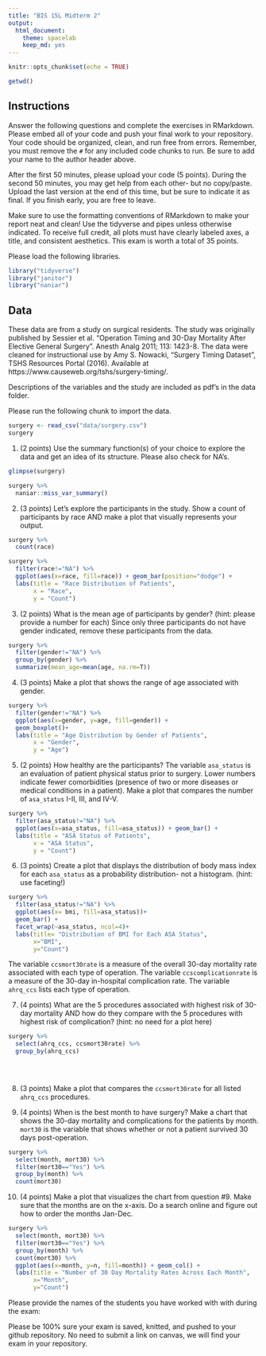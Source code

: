 ```yaml
---
title: "BIS 15L Midterm 2"
output:
  html_document: 
    theme: spacelab
    keep_md: yes
---
```


```r
knitr::opts_chunk$set(echo = TRUE)
```

```r
getwd()
```

## Instructions
Answer the following questions and complete the exercises in RMarkdown. Please embed all of your code and push your final work to your repository. Your code should be organized, clean, and run free from errors. Remember, you must remove the `#` for any included code chunks to run. Be sure to add your name to the author header above.  

After the first 50 minutes, please upload your code (5 points). During the second 50 minutes, you may get help from each other- but no copy/paste. Upload the last version at the end of this time, but be sure to indicate it as final. If you finish early, you are free to leave.

Make sure to use the formatting conventions of RMarkdown to make your report neat and clean! Use the tidyverse and pipes unless otherwise indicated. To receive full credit, all plots must have clearly labeled axes, a title, and consistent aesthetics. This exam is worth a total of 35 points. 

Please load the following libraries.
```r
library("tidyverse")
library("janitor")
library("naniar")
```

## Data
These data are from a study on surgical residents. The study was originally published by Sessier et al. “Operation Timing and 30-Day Mortality After Elective General Surgery”. Anesth Analg 2011; 113: 1423-8. The data were cleaned for instructional use by Amy S. Nowacki, “Surgery Timing Dataset”, TSHS Resources Portal (2016). Available at https://www.causeweb.org/tshs/surgery-timing/.

Descriptions of the variables and the study are included as pdf's in the data folder.  

Please run the following chunk to import the data.
```r
surgery <- read_csv("data/surgery.csv")
surgery
```

1. (2 points) Use the summary function(s) of your choice to explore the data and get an idea of its structure. Please also check for NA's.

```r
glimpse(surgery)
```

```r
surgery %>%
  naniar::miss_var_summary()
```


2. (3 points) Let's explore the participants in the study. Show a count of participants by race AND make a plot that visually represents your output.

```r
surgery %>%
  count(race)
```
```r
surgery %>%
  filter(race!="NA") %>%
  ggplot(aes(x=race, fill=race)) + geom_bar(position="dodge") +
  labs(title = "Race Distribution of Patients",
       x = "Race",
       y = "Count")
```


3. (2 points) What is the mean age of participants by gender? (hint: please provide a number for each) Since only three participants do not have gender indicated, remove these participants from the data.

```r
surgery %>%
  filter(gender!="NA") %>%
  group_by(gender) %>%
  summarize(mean_age=mean(age, na.rm=T))
```


4. (3 points) Make a plot that shows the range of age associated with gender.

```r
surgery %>%
  filter(gender!="NA") %>%
  ggplot(aes(x=gender, y=age, fill=gender)) + 
  geom_boxplot()+
  labs(title = "Age Distribution by Gender of Patients",
       x = "Gender",
       y = "Age")
```

5. (2 points) How healthy are the participants? The variable `asa_status` is an evaluation of patient physical status prior to surgery. Lower numbers indicate fewer comorbidities (presence of two or more diseases or medical conditions in a patient). Make a plot that compares the number of `asa_status` I-II, III, and IV-V.
```r
surgery %>%
  filter(asa_status!="NA") %>%
  ggplot(aes(x=asa_status, fill=asa_status)) + geom_bar() + 
  labs(title = "ASA Status of Patients",
       x = "ASA Status",
       y = "Count")
```



6. (3 points) Create a plot that displays the distribution of body mass index for each `asa_status` as a probability distribution- not a histogram. (hint: use faceting!)

```r
surgery %>% 
  filter(asa_status!="NA") %>%
  ggplot(aes(x= bmi, fill=asa_status))+ 
  geom_bar() + 
  facet_wrap(~asa_status, ncol=4)+
  labs(title= "Distribution of BMI for Each ASA Status",
       x="BMI",
       y="Count")
```

The variable `ccsmort30rate` is a measure of the overall 30-day mortality rate associated with each type of operation. The variable `ccscomplicationrate` is a measure of the 30-day in-hospital complication rate. The variable `ahrq_ccs` lists each type of operation.  

7. (4 points) What are the 5 procedures associated with highest risk of 30-day mortality AND how do they compare with the 5 procedures with highest risk of complication? (hint: no need for a plot here)
```r
surgery %>%
  select(ahrq_ccs, ccsmort30rate) %>%
  group_by(ahrq_ccs) 
  
  
```
```r

  
```


8. (3 points) Make a plot that compares the `ccsmort30rate` for all listed `ahrq_ccs` procedures.

9. (4 points) When is the best month to have surgery? Make a chart that shows the 30-day mortality and complications for the patients by month. `mort30` is the variable that shows whether or not a patient survived 30 days post-operation.

```r
surgery %>%
  select(month, mort30) %>%
  filter(mort30=="Yes") %>%
  group_by(month) %>%
  count(mort30)
```


10. (4 points) Make a plot that visualizes the chart from question #9. Make sure that the months are on the x-axis. Do a search online and figure out how to order the months Jan-Dec. 
```r
surgery %>%
  select(month, mort30) %>%
  filter(mort30=="Yes") %>%
  group_by(month) %>%
  count(mort30) %>%
  ggplot(aes(x=month, y=n, fill=month)) + geom_col() + 
  labs(title = "Number of 30 Day Mortality Rates Across Each Month",
       x="Month",
       y="Count")
```

Please provide the names of the students you have worked with with during the exam:

Please be 100% sure your exam is saved, knitted, and pushed to your github repository. No need to submit a link on canvas, we will find your exam in your repository.